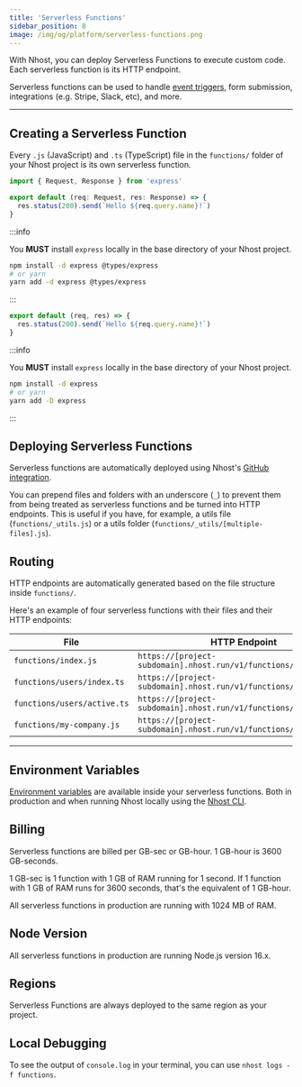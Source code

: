 ```yaml
---
title: 'Serverless Functions'
sidebar_position: 8
image: /img/og/platform/serverless-functions.png
---
```



With Nhost, you can deploy Serverless Functions to execute custom code. Each serverless function is its HTTP endpoint.

Serverless functions can be used to handle [event triggers](/platform/database/event-triggers), form submission, integrations (e.g. Stripe, Slack, etc), and more.

---

## Creating a Serverless Function

Every `.js` (JavaScript) and `.ts` (TypeScript) file in the `functions/` folder of your Nhost project is its own serverless function.

<Tabs groupId="language">
  <TabItem value="ts" label="TypeScript" default>

```ts title=functions/test.ts
import { Request, Response } from 'express'

export default (req: Request, res: Response) => {
  res.status(200).send(`Hello ${req.query.name}!`)
}
```

:::info

You **MUST** install `express` locally in the base directory of your Nhost project.

```bash
npm install -d express @types/express
# or yarn
yarn add -d express @types/express
```

:::

  </TabItem>
  <TabItem value="js" label="JavaScript">

```js title=functions/test.js
export default (req, res) => {
  res.status(200).send(`Hello ${req.query.name}!`)
}
```

:::info

You **MUST** install `express` locally in the base directory of your Nhost project.

```bash
npm install -d express
# or yarn
yarn add -D express
```

:::

  </TabItem>
</Tabs>

## Deploying Serverless Functions

Serverless functions are automatically deployed using Nhost's [GitHub integration](/platform/github-integration).

You can prepend files and folders with an underscore (`_`) to prevent them from being treated as serverless functions and be turned into HTTP endpoints. This is useful if you have, for example, a utils file (`functions/_utils.js`) or a utils folder (`functions/_utils/[multiple-files].js`).

## Routing

HTTP endpoints are automatically generated based on the file structure inside `functions/`.

Here's an example of four serverless functions with their files and their HTTP endpoints:

| File                        | HTTP Endpoint                                                     |
| --------------------------- | ----------------------------------------------------------------- |
| `functions/index.js`        | `https://[project-subdomain].nhost.run/v1/functions/`             |
| `functions/users/index.ts`  | `https://[project-subdomain].nhost.run/v1/functions/users`        |
| `functions/users/active.ts` | `https://[project-subdomain].nhost.run/v1/functions/users/active` |
| `functions/my-company.js`   | `https://[project-subdomain].nhost.run/v1/functions/my-company`   |

---

## Environment Variables

[Environment variables](/platform/environment-variables) are available inside your serverless functions. Both in production and when running Nhost locally using the [Nhost CLI](/platform/cli).

## Billing

Serverless functions are billed per GB-sec or GB-hour. 1 GB-hour is 3600 GB-seconds.

1 GB-sec is 1 function with 1 GB of RAM running for 1 second. If 1 function with 1 GB of RAM runs for 3600 seconds, that's the equivalent of 1 GB-hour.

All serverless functions in production are running with 1024 MB of RAM.

## Node Version

All serverless functions in production are running Node.js version 16.x.

## Regions

Serverless Functions are always deployed to the same region as your project.

## Local Debugging

To see the output of `console.log` in your terminal, you can use `nhost logs -f functions`.
